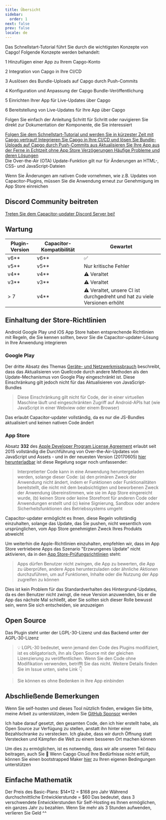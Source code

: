 ```yaml
---
title: Übersicht
sidebar:
  order: 1
next: false
prev: false
locale: de
---
```



Das Schnellstart-Tutorial führt Sie durch die wichtigsten Konzepte von Capgo! Folgende Konzepte werden behandelt:

<Steps>

1 Hinzufügen einer App zu Ihrem Capgo-Konto

2 Integration von Capgo in Ihre CI/CD

3 Auslösen des Bundle-Uploads auf Capgo durch Push-Commits

4 Konfiguration und Anpassung der Capgo Bundle-Veröffentlichung

5 Einrichten Ihrer App für Live-Updates über Capgo

6 Bereitstellung von Live-Updates für Ihre App über Capgo

</Steps>

Folgen Sie einfach der Anleitung Schritt für Schritt oder navigieren Sie direkt zur Dokumentation der Komponente, die Sie interessiert

<CardGrid stagger>
  <a href="/docs/getting-started/add-an-app/" ><Card title="Tutorial starten" icon="rocket" >
    Folgen Sie dem Schnellstart-Tutorial und werden Sie in kürzester Zeit mit Capgo vertraut!
  </Card></a>
  <a href="/docs/getting-started/deploy/"><Card title="Einfach zu integrieren" icon="pencil">
    Integrieren Sie Capgo in Ihre CI/CD und lösen Sie Bundle-Uploads auf Capgo durch Push-Commits aus
  </Card></a>
  <a href="/docs/getting-started/live-updates"><Card title="Live-Update Dokumentation" icon="setting">
    Aktualisieren Sie Ihre App aus der Ferne in Echtzeit ohne App Store Verzögerungen
  </Card></a>
  <a href="/docs/getting-started/trouble-shooting"><Card title="Fehlerbehebung" icon="open-book">
    Häufige Probleme und deren Lösungen
  </Card></a>
</CardGrid>

<Aside type="tip">
Die Over-the-Air (OTA) Update-Funktion gilt nur für Änderungen an HTML-, CSS- und JavaScript-Dateien

Wenn Sie Änderungen am nativen Code vornehmen, wie z.B. Updates von Capacitor-Plugins, müssen Sie die Anwendung erneut zur Genehmigung im App Store einreichen
</Aside>

## Discord Community beitreten

[Treten Sie dem Capacitor-updater Discord Server bei!](https://discordcom/invite/VnYRvBfgA6)

## Wartung

| Plugin-Version | Capacitor-Kompatibilität | Gewartet         |
| -------------- | ----------------------- | ----------------- |
| v6\*\*       | v6\*\*                | ✅                 |
| v5\*\*       | v5\*\*                | Nur kritische Fehler |
| v4\*\*       | v4\*\*                | ⚠️ Veraltet |
| v3\*\*       | v3\*\*                | ⚠️ Veraltet     |
| > 7            | v4\*\*                | ⚠️ Veraltet, unsere CI ist durchgedreht und hat zu viele Versionen erhöht     |

## Einhaltung der Store-Richtlinien

Android Google Play und iOS App Store haben entsprechende Richtlinien mit Regeln, die Sie kennen sollten, bevor Sie die Capacitor-updater-Lösung in Ihre Anwendung integrieren

### Google Play

Der dritte Absatz des Themas [Geräte- und Netzwerkmissbrauch](https://supportgooglecom/googleplay/android-developer/answer/9888379/?hl=en) beschreibt, dass das Aktualisieren von Quellcode durch andere Methoden als den Update-Mechanismus von Google Play eingeschränkt ist. Diese Einschränkung gilt jedoch nicht für das Aktualisieren von JavaScript-Bundles
> Diese Einschränkung gilt nicht für Code, der in einer virtuellen Maschine läuft und eingeschränkten Zugriff auf Android-APIs hat (wie JavaScript in einer Webview oder einem Browser)

Das erlaubt Capacitor-updater vollständig, da es nur die JS-Bundles aktualisiert und keinen nativen Code ändert

### App Store

Absatz **332** des [Apple Developer Program License Agreement](https://developerapplecom/programs/ios/information/) erlaubt seit 2015 vollständig die Durchführung von Over-the-Air-Updates von JavaScript und Assets - und in der neuesten Version (20170605) [hier herunterladbar](https://developerapplecom/terms/) ist diese Regelung sogar noch umfassender:

> Interpretierter Code kann in eine Anwendung heruntergeladen werden, solange dieser Code: (a) den primären Zweck der Anwendung nicht ändert, indem er Funktionen oder Funktionalitäten bereitstellt, die nicht mit dem beabsichtigten und beworbenen Zweck der Anwendung übereinstimmen, wie sie im App Store eingereicht wurde, (b) keinen Store oder keine Storefront für anderen Code oder Anwendungen erstellt und (c) keine Signierung, Sandbox oder andere Sicherheitsfunktionen des Betriebssystems umgeht

Capacitor-updater ermöglicht es Ihnen, diese Regeln vollständig einzuhalten, solange das Update, das Sie pushen, nicht wesentlich vom ursprünglichen, vom App Store genehmigten Zweck Ihres Produkts abweicht

Um weiterhin die Apple-Richtlinien einzuhalten, empfehlen wir, dass im App Store vertriebene Apps das Szenario "Erzwungenes Update" nicht aktivieren, da in den [App Store-Prüfungsrichtlinien](https://developerapplecom/app-store/review/guidelines/) steht:

> Apps dürfen Benutzer nicht zwingen, die App zu bewerten, die App zu überprüfen, andere Apps herunterzuladen oder ähnliche Aktionen durchzuführen, um auf Funktionen, Inhalte oder die Nutzung der App zugreifen zu können

Dies ist kein Problem für das Standardverhalten des Hintergrund-Updates, da es den Benutzer nicht zwingt, die neue Version anzuwenden, bis er die App das nächste Mal schließt, aber Sie sollten sich dieser Rolle bewusst sein, wenn Sie sich entscheiden, sie anzuzeigen

## Open Source

Das Plugin steht unter der LGPL-30-Lizenz und das Backend unter der AGPL-30-Lizenz

> 💡 LGPL-30 bedeutet, wenn jemand den Code des Plugins modifiziert, ist es obligatorisch, ihn als Open Source mit der gleichen Lizenzierung zu veröffentlichen. Wenn Sie den Code ohne Modifikation verwenden, betrifft Sie das nicht. Weitere Details finden Sie im Issue unten, siehe Link 👇

<LinkCard
	title="Lizenzierung?"
	href="https://githubcom/Cap-go/capacitor-updater/issues/7"
/>

<LinkCard
	title="Probieren Sie GPTS Capgo aus, um Hilfe zu erhalten, anstatt die Dokumentation zu lesen"
	href="https://chatopenaicom/g/g-3dMwHbF2w-capgo-doc-gpt"
/>

> Sie können es ohne Bedenken in Ihre App einbinden

## Abschließende Bemerkungen

Wenn Sie self-hosten und dieses Tool nützlich finden, erwägen Sie bitte, meine Arbeit zu unterstützen, indem Sie [GitHub Sponsor](https://githubcom/sponsors/riderx/) werden

Ich habe darauf gesetzt, den gesamten Code, den ich hier erstellt habe, als Open Source zur Verfügung zu stellen, anstatt ihn hinter einer Bezahlschranke zu verstecken. Ich glaube, dass wir durch Öffnung statt Verstecken und Kämpfen die Welt zu einem besseren Ort machen können

Um dies zu ermöglichen, ist es notwendig, dass wir alle unseren Teil dazu beitragen, auch Sie 🥹 Wenn Capgo Cloud Ihre Bedürfnisse nicht erfüllt, können Sie einen bootstrapped Maker [hier](https://githubcom/sponsors/riderx/) zu Ihren eigenen Bedingungen unterstützen

## Einfache Mathematik

Der Preis des Basic-Plans: $14*12 = $168 pro Jahr
Während durchschnittliche Entwicklerstunde = $60
Das bedeutet, dass 3 verschwendete Entwicklerstunden für Self-Hosting es Ihnen ermöglichen, ein ganzes Jahr zu bezahlen. Wenn Sie mehr als 3 Stunden aufwenden, verlieren Sie Geld ^^